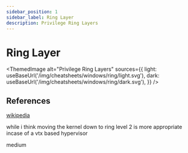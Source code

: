 ```yaml
---
sidebar_position: 1
sidebar_label: Ring Layer
description: Privilege Ring Layers
---
```


# Ring Layer



<ThemedImage
    alt="Privilege Ring Layers"
    sources={{
        light: useBaseUrl('/img/cheatsheets/windows/ring/light.svg'),
        dark: useBaseUrl('/img/cheatsheets/windows/ring/dark.svg'),
    }}
/>

## References

[wikipedia](https://en.wikipedia.org/wiki/Protection_ring)

while i think moving the kernel down to ring level 2 is more appropriate incase of a vtx based hypervisor

medium
